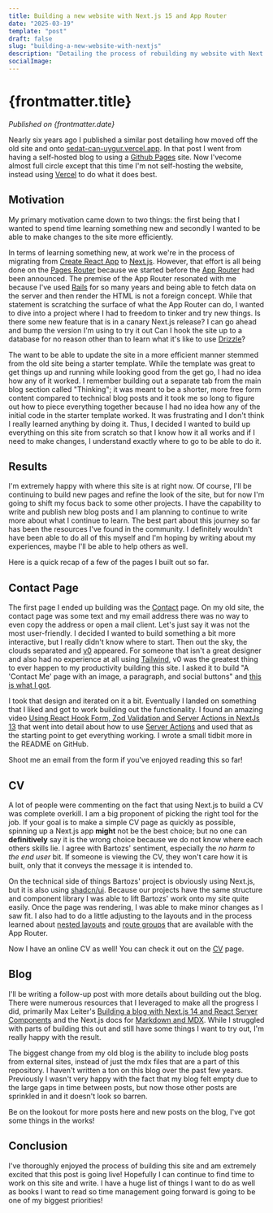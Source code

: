 ```yaml
---
title: Building a new website with Next.js 15 and App Router
date: "2025-03-19"
template: "post"
draft: false
slug: "building-a-new-website-with-nextjs"
description: "Detailing the process of rebuilding my website with Next.js."
socialImage:
---
```


# {frontmatter.title}

_Published on {frontmatter.date}_

Nearly six years ago I published a similar post detailing how moved off the old site and onto [sedat-can-uygur.vercel.app](https://sedat-can-uygur.vercel.app). In
that post I went from having a self-hosted blog to using a [Github Pages](https://pages.github.com/) site. Now I'vecome almost full circle except that this time
I'm not self-hosting the website, instead using [Vercel](https://vercel.com) to do what it does best.

## Motivation

My primary motivation came down to two things: the first being that I wanted to spend time learning something new and secondly I wanted to be able to
make changes to the site more efficiently.

In terms of learning something new, at work we're in the process of migrating from [Create React App](https://create-react-app.dev/) to [Next.js](https://nextjs.org/).
However, that effort is all being done on the [Pages Router](https://nextjs.org/docs/pages) because we started before the [App Router](https://nextjs.org/docs/app)
had been announced. The premise of the App Router resonated with me because I've used [Rails](https://rubyonrails.org/) for so many years and being able
to fetch data on the server and then render the HTML is not a foreign concept. While that statement is scratching the surface of what the App Router can do,
I wanted to dive into a project where I had to freedom to tinker and try new things. Is there some new feature that is in a canary Next.js release? I can
go ahead and bump the version I'm using to try it out
Can I hook the site up to a database for no reason other than to learn what it's like to use
[Drizzle](https://orm.drizzle.team/)?

The want to be able to update the site in a more efficient manner stemmed from the old site being a starter template. While the template was great to
get things up and running while looking good from the get go, I had no idea how any of it worked. I remember building out a separate tab from the main
blog section called "Thinking"; it was meant to be a shorter, more free form content compared to technical blog posts and it took me so long to figure
out how to piece everything together because I had no idea how any of the initial code in the starter template worked. It was frustrating and I don't
think I really learned anything by doing it. Thus, I decided I wanted to build up everything on this site from scratch so that I know how it all works
and if I need to make changes, I understand exactly where to go to be able to do it.

## Results

I'm extremely happy with where this site is at right now. Of course, I'll be continuing to build new pages and refine the look of the site, but for now
I'm going to shift my focus back to some other projects. I have the capability to write and publish new blog posts and I am planning to continue to write
more about what I continue to learn. The best part about this journey so far has been the resources I've found in the community. I definitely wouldn't
have been able to do all of this myself and I'm hoping by writing about my experiences, maybe I'll be able to help others as well.

Here is a quick recap of a few of the pages I built out so far.

## Contact Page

The first page I ended up building was the [Contact](https://sedatcanuygur.vercel.app/contact) page. On my old site, the contact page was some text and my email address
there was no way to even copy the address or open a mail client. Let's just say it was not the most user-friendly. I decided I wanted to build something a bit more
interactive, but I really didn't know where to start. Then out the sky, the clouds separated and [v0](https://v0.dev) appeared. For someone that isn't a great designer
and also had no experience at all using [Tailwind](https://tailwindcss.com/), v0 was the greatest thing to ever happen to my productivity building this site. I asked
it to build "A 'Contact Me' page with an image, a paragraph, and social buttons" and [this is what I got](https://v0.dev/r/YNQiC8utdmQ).

I took that design and iterated on it a bit. Eventually I landed on something that I liked and got to work building out the functionality. I found an amazing video
[Using React Hook Form, Zod Validation and Server Actions in NextJs 13](https://www.youtube.com/watch?v=R_Pj593TH_Q) that went into detail about how to use
[Server Actions](https://nextjs.org/docs/app/building-your-application/data-fetching/server-actions-and-mutations) and used that as the starting point to get everything
working. I wrote a small tidbit more in the README on GitHub.

Shoot me an email from the form if you've enjoyed reading this so far!

## CV

A lot of people were commenting on the fact that using Next.js to build a CV was complete overkill. I am a big proponent of picking
the right tool for the job. If your goal is to make a simple CV page as quickly as possible, spinning up a Next.js app **might** not
be the best choice; but no one can **definitively** say it is the wrong choice because we do not know where each others skills lie.
I agree with Bartozs' sentiment, especially the _no harm to the end user_ bit. If someone is viewing the CV, they won't care how it
is built, only that it conveys the message it is intended to.

On the technical side of things Bartozs' project is obviously using Next.js, but it is also using [shadcn/ui](https://ui.shadcn.com/).
Because our projects have the same structure and component library I was able to lift Bartozs' work onto my site quite easily. Once
the page was rendering, I was able to make minor changes as I saw fit. I also had to do a little adjusting to the layouts and in the
process learned about [nested layouts](https://nextjs.org/docs/app/building-your-application/routing/pages-and-layouts#nesting-layouts)
and [route groups](https://nextjs.org/docs/app/building-your-application/routing/route-groups) that are available with the App Router.

Now I have an online CV as well! You can check it out on the [CV](https://sedatcanuygur.vercel.app/cv) page.

## Blog

I'll be writing a follow-up post with more details about building out the blog. There were numerous resources that I leveraged to
make all the progress I did, primarily Max Leiter's [Building a blog with Next.js 14 and React Server Components](https://maxleiter.com/blog/build-a-blog-with-nextjs-13)
and the Next.js docs for [Markdown and MDX](https://nextjs.org/docs/app/building-your-application/configuring/mdx). While I struggled
with parts of building this out and still have some things I want to try out, I'm really happy with the result.

The biggest change from my old blog is the ability to include blog posts from external sites, instead of just the mdx files that are a
part of this repository. I haven't written a ton on this blog over the past few years. Previously I wasn't very happy with the fact that
my blog felt empty due to the large gaps in time between posts, but now those other posts are sprinkled in and it doesn't look so barren.

Be on the lookout for more posts here and new posts on the blog, I've got some things in the works!

## Conclusion

I've thoroughly enjoyed the process of building this site and am extremely excited that this post is going live! Hopefully I can continue
to find time to work on this site and write. I have a huge list of things I want to do as well as books I want to read so time management
going forward is going to be one of my biggest priorities!
